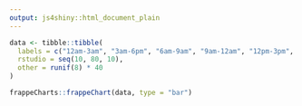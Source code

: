 ```yaml
---
output: js4shiny::html_document_plain
---
```


```r
data <- tibble::tibble(
  labels = c("12am-3am", "3am-6pm", "6am-9am", "9am-12am", "12pm-3pm", "3pm-6pm", "6pm-9pm", "9am-12am"),
  rstudio = seq(10, 80, 10),
  other = runif(8) * 40
)

frappeCharts::frappeChart(data, type = "bar")
```